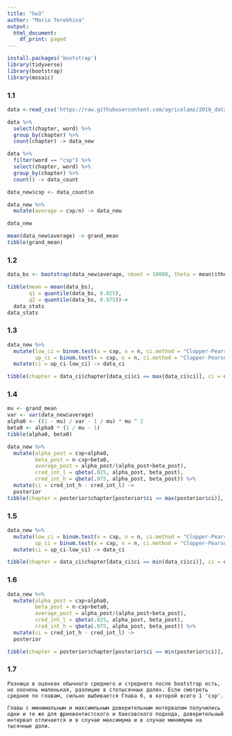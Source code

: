 ---
title: "hw3"
author: "Maria Terekhina"
output: 
  html_document:
    df_print: paged
---

```{r, include=FALSE}
install.packages('bootstrap')
library(tidyverse)
library(bootstrap)
library(mosaic)
```

### 1.1
```{r}
data <-read_csv('https://raw.githubusercontent.com/agricolamz/2018_data_analysis_for_linguists/master/data/students/maria-terekhina/hw3_binomial_ci/hw3_wodehouse.csv')
```
```{r}
data %>% 
  select(chapter, word) %>% 
  group_by(chapter) %>% 
  count(chapter) -> data_new

data %>% 
  filter(word == "сэр") %>% 
  select(chapter, word) %>% 
  group_by(chapter) %>% 
  count() -> data_count

data_new$сэр <- data_count$n

data_new %>% 
  mutate(average = сэр/n) -> data_new

data_new
```
```{r}  
mean(data_new$average) -> grand_mean
tibble(grand_mean)
```
### 1.2
```{r}  
data_bs <- bootstrap(data_new$average, nboot = 10000, theta = mean)$thetastar

tibble(mean = mean(data_bs),
       q1 = quantile(data_bs, 0.025),
       q2 = quantile(data_bs, 0.975))->
  data_stats
data_stats
```
### 1.3
```{r}  
data_new %>% 
  mutate(low_ci = binom.test(x = сэр, n = n, ci.method = "Clopper-Pearson")$conf.int[1],
         up_ci = binom.test(x = сэр, n = n, ci.method = "Clopper-Pearson")$conf.int[2]) %>% 
  mutate(ci = up_ci-low_ci) -> data_ci

tibble(chapter = data_ci$chapter[data_ci$ci == max(data_ci$ci)], ci = data_ci$ci[data_ci$ci == max(data_ci$ci)])
```
### 1.4
```{r}  
mu <- grand_mean
var <- var(data_new$average)
alpha0 <- ((1 - mu) / var - 1 / mu) * mu ^ 2
beta0 <- alpha0 * (1 / mu - 1)
tibble(alpha0, beta0)
```
```{r}  
data_new %>% 
  mutate(alpha_post = сэр+alpha0,
         beta_post = n-сэр+beta0,
         average_post = alpha_post/(alpha_post+beta_post),
         cred_int_l = qbeta(.025, alpha_post, beta_post),
         cred_int_h = qbeta(.975, alpha_post, beta_post)) %>% 
  mutate(ci = cred_int_h - cred_int_l) ->
  posterior
tibble(chapter = posterior$chapter[posterior$ci == max(posterior$ci)], ci = posterior$ci[posterior$ci == max(posterior$ci)])
```
### 1.5
```{r}  
data_new %>% 
  mutate(low_ci = binom.test(x = сэр, n = n, ci.method = "Clopper-Pearson")$conf.int[1],
         up_ci = binom.test(x = сэр, n = n, ci.method = "Clopper-Pearson")$conf.int[2]) %>% 
  mutate(ci = up_ci-low_ci) -> data_ci

tibble(chapter = data_ci$chapter[data_ci$ci == min(data_ci$ci)], ci = data_ci$ci[data_ci$ci == min(data_ci$ci)])
```
### 1.6
```{r}
data_new %>% 
  mutate(alpha_post = сэр+alpha0,
         beta_post = n-сэр+beta0,
         average_post = alpha_post/(alpha_post+beta_post),
         cred_int_l = qbeta(.025, alpha_post, beta_post),
         cred_int_h = qbeta(.975, alpha_post, beta_post)) %>% 
  mutate(ci = cred_int_h - cred_int_l) ->
  posterior

tibble(chapter = posterior$chapter[posterior$ci == min(posterior$ci)], ci = posterior$ci[posterior$ci == min(posterior$ci)])
```
### 1.7
```
Разница в оценках обычного среднего и стреднего после bootstrap есть, но ооочень маленькая, разлицие в стотысячных долях. Если смотреть среднее по главам, сильно выбивается Глава 6, в которой всего 1 'сэр'. 

Главы с минимальным и максимльным доверительным интервалом получились одни и те же для фриквентистского и баесовского подхода, доверительный интервал отличается и в случае максимума и в случае минимума на тысячные доли.
```